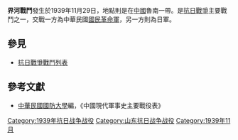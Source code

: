 {{Infobox Military Conflict|
campaign=|
image=|
caption=|
conflict=界河戰鬥|
date=1939年11月29日－1940年2月15日|
place=[[中國|中國]]魯南|
result=兩方面戰鬥甚烈，日軍自該據點撤退|
combatant1=中華民國國民革命軍十八集團軍（前紅軍）|
combatant2=日軍之中國派遣軍32師團| 
commander1=[[徐向前|徐向前]]|
commander2=|
strength1=|
strength2=|
casualties1=660|
casualties2=2510|
}}
'''界河戰鬥'''發生於1939年11月29日，地點則是在[[中國|中國]]魯南一帶。是[[抗日戰爭|抗日戰爭]]主要戰鬥之一，交戰一方為中華民國[[國民革命軍|國民革命軍]]，另一方則為日軍。
==參見==
*[[抗日戰爭戰鬥列表|抗日戰爭戰鬥列表]]
==參考文獻==
*[[中華民國|中華民國]][[國防大學_(臺灣)|國防大學]]編，《中國現代軍事史主要戰役表》

[[Category:1939年抗日战争战役|Category:1939年抗日战争战役]]
[[Category:山东抗日战争战役|Category:山东抗日战争战役]]
[[Category:1939年11月|Category:1939年11月]]
